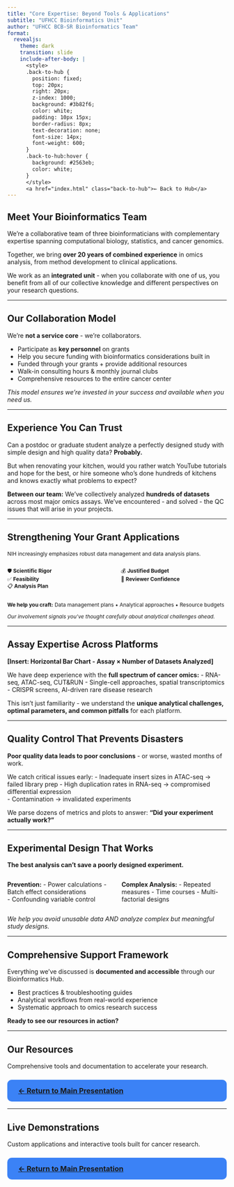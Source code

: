 ```yaml
---
title: "Core Expertise: Beyond Tools & Applications"
subtitle: "UFHCC Bioinformatics Unit"
author: "UFHCC BCB-SR Bioinformatics Team"
format:
  revealjs:
    theme: dark
    transition: slide
    include-after-body: |
      <style>
      .back-to-hub {
        position: fixed;
        top: 20px;
        right: 20px;
        z-index: 1000;
        background: #3b82f6;
        color: white;
        padding: 10px 15px;
        border-radius: 8px;
        text-decoration: none;
        font-size: 14px;
        font-weight: 600;
      }
      .back-to-hub:hover {
        background: #2563eb;
        color: white;
      }
      </style>
      <a href="index.html" class="back-to-hub">← Back to Hub</a>
---
```


## Meet Your Bioinformatics Team {.center}

We're a collaborative team of three bioinformaticians with complementary expertise spanning computational biology, statistics, and cancer genomics.

::: {.fragment}
Together, we bring **over 20 years of combined experience** in omics analysis, from method development to clinical applications.
:::

::: {.fragment}
We work as an **integrated unit** - when you collaborate with one of us, you benefit from all of our collective knowledge and different perspectives on your research questions.
:::

---

## Our Collaboration Model {.center}

::: {.fragment}
We're **not a service core** - we're collaborators.
:::

::: {.incremental}
- Participate as **key personnel** on grants
- Help you secure funding with bioinformatics considerations built in
- Funded through your grants + provide additional resources
- Walk-in consulting hours & monthly journal clubs
- Comprehensive resources to the entire cancer center
:::

::: {.fragment}
*This model ensures we're invested in your success and available when you need us.*
:::

---

## Experience You Can Trust {.center}

Can a postdoc or graduate student analyze a perfectly designed study with simple design and high quality data? **Probably.**

::: {.fragment}
But when renovating your kitchen, would you rather watch YouTube tutorials and hope for the best, or hire someone who's done hundreds of kitchens and knows exactly what problems to expect?
:::

::: {.fragment}
**Between our team:** We've collectively analyzed **hundreds of datasets** across most major omics assays. We've encountered - and solved - the QC issues that will arise in your projects.
:::

---

## Strengthening Your Grant Applications {.center .smaller}

::: {style="font-size: 0.85em;"}
NIH increasingly emphasizes robust data management and data analysis plans.

::: {.columns}
::: {.column width="50%"}
🛡️ **Scientific Rigor**  
✅ **Feasibility**  
📋 **Analysis Plan**
:::

::: {.column width="50%"}
💰 **Justified Budget**  
🎯 **Reviewer Confidence**
:::
:::

::: {.fragment}
**We help you craft:** Data management plans • Analytical approaches • Resource budgets

*Our involvement signals you've thought carefully about analytical challenges ahead.*
:::
:::

---

## Assay Expertise Across Platforms {.center}

**[Insert: Horizontal Bar Chart - Assay × Number of Datasets Analyzed]**

::: {.fragment}
We have deep experience with the **full spectrum of cancer omics:**
- RNA-seq, ATAC-seq, CUT&RUN
- Single-cell approaches, spatial transcriptomics  
- CRISPR screens, AI-driven rare disease research
:::

::: {.fragment}
This isn't just familiarity - we understand the **unique analytical challenges, optimal parameters, and common pitfalls** for each platform.
:::

---

## Quality Control That Prevents Disasters {.center}

::: {.fragment}
**Poor quality data leads to poor conclusions** - or worse, wasted months of work.
:::

::: {.incremental}
We catch critical issues early:
- Inadequate insert sizes in ATAC-seq → failed library prep
- High duplication rates in RNA-seq → compromised differential expression  
- Contamination → invalidated experiments
:::

::: {.fragment}
We parse dozens of metrics and plots to answer: **"Did your experiment actually work?"**
:::

---

## Experimental Design That Works {.center}

::: {.fragment}
**The best analysis can't save a poorly designed experiment.**
:::

::: {.columns}
::: {.column width="50%"}
**Prevention:**
- Power calculations
- Batch effect considerations  
- Confounding variable control
:::

::: {.column width="50%"}
**Complex Analysis:**
- Repeated measures
- Time courses
- Multi-factorial designs
:::
:::

::: {.fragment}
*We help you avoid unusable data AND analyze complex but meaningful study designs.*
:::

---

## Comprehensive Support Framework {.center}

Everything we've discussed is **documented and accessible** through our Bioinformatics Hub.

::: {.fragment}
- Best practices & troubleshooting guides
- Analytical workflows from real-world experience
- Systematic approach to omics research success
:::

::: {.fragment}
**Ready to see our resources in action?**
:::

---

## Our Resources {.center}

Comprehensive tools and documentation to accelerate your research.

::: {.fragment}
### [← Return to Main Presentation](index.html) {style="background: #3b82f6; color: white; padding: 15px 25px; border-radius: 10px; text-decoration: none; font-weight: bold;"}
:::

---

## Live Demonstrations {.center}

Custom applications and interactive tools built for cancer research.

::: {.fragment}
### [← Return to Main Presentation](index.html) {style="background: #3b82f6; color: white; padding: 15px 25px; border-radius: 10px; text-decoration: none; font-weight: bold;"}
:::